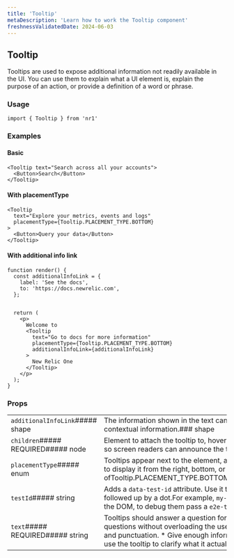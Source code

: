 ```yaml
---
title: 'Tooltip'
metaDescription: 'Learn how to work the Tooltip component'
freshnessValidatedDate: 2024-06-03
---
```

## Tooltip

Tooltips are used to expose additional information not readily available in the UI. You can use them to explain what a UI element is, explain the purpose of an action, or provide a definition of a word or phrase.

### Usage

```
import { Tooltip } from 'nr1'
```



### Examples

#### Basic

```
<Tooltip text="Search across all your accounts">
  <Button>Search</Button>
</Tooltip>
```



#### With placementType

```
<Tooltip
  text="Explore your metrics, events and logs"
  placementType={Tooltip.PLACEMENT_TYPE.BOTTOM}
>
  <Button>Query your data</Button>
</Tooltip>
```



#### With additional info link

```
function render() {
  const additionalInfoLink = {
    label: 'See the docs',
    to: 'https://docs.newrelic.com',
  };


  return (
    <p>
      Welcome to
      <Tooltip
        text="Go to docs for more information"
        placementType={Tooltip.PLACEMENT_TYPE.BOTTOM}
        additionalInfoLink={additionalInfoLink}
      >
        New Relic One
      </Tooltip>
    </p>
  );
}
```



### Props

|                                    |                                                                                                                                                                                                                                                                                                                                                                                                                                                                                                                                                                                                                                                                                                                                                                                                                                                                                                                                                                                                                                                                                                                                                                                                                                                                                                                                                                                                                                                                                                                                                                                                                                                                                                                                                                                                              |
| ---------------------------------- | ------------------------------------------------------------------------------------------------------------------------------------------------------------------------------------------------------------------------------------------------------------------------------------------------------------------------------------------------------------------------------------------------------------------------------------------------------------------------------------------------------------------------------------------------------------------------------------------------------------------------------------------------------------------------------------------------------------------------------------------------------------------------------------------------------------------------------------------------------------------------------------------------------------------------------------------------------------------------------------------------------------------------------------------------------------------------------------------------------------------------------------------------------------------------------------------------------------------------------------------------------------------------------------------------------------------------------------------------------------------------------------------------------------------------------------------------------------------------------------------------------------------------------------------------------------------------------------------------------------------------------------------------------------------------------------------------------------------------------------------------------------------------------------------------------------ |
| `additionalInfoLink`##### shape    | The information shown in the text can be complemented/extended with a link to documentation. This link should only be used to provide contextual information.### shape|                                   |                                                                                                                                                                                                                                                                                    | | --------------------------------- | ---------------------------------------------------------------------------------------------------------------------------------------------------------------------------------------------------------------------------------------------------------------------------------- | | `label`##### REQUIRED##### string |                                                                                                                                                                                                                                                                                    | | `onClick`##### function           | Callback fired any time the user clicks on the link.&lt;FunctionDefinition returnValue=&#x7B;\[]} arguments=&#x7B;\[&#x7B;"name":"event","type":"React.MouseEvent","description":""}]} />                                                                                          | | `to`##### shape\|string           | Location object or url string to link to.### shape|                                      |   | | ------------------------------------ | - | | `pathname`##### REQUIRED##### string |   | | `search`##### string                 |   | | `hash`##### string                   |   | | |
| `children`##### REQUIRED##### node | Element to attach the tooltip to, hovering or focusing on this element will show the tooltip.We recommend passing a focusable element so screen readers can announce the tooltip content.                                                                                                                                                                                                                                                                                                                                                                                                                                                                                                                                                                                                                                                                                                                                                                                                                                                                                                                                                                                                                                                                                                                                                                                                                                                                                                                                                                                                                                                                                                                                                                                                                    |
| `placementType`##### enum          | Tooltips appear next to the element, action, word, or phrase they are explaining. Default display is from the top, but you can also choose to display it from the right, bottom, or left.##### REPLACE WITH CUSTOM COMPONENT&lt;One ofTooltip.PLACEMENT_TYPE.BOTTOMTooltip.PLACEMENT_TYPE.LEFTTooltip.PLACEMENT_TYPE.RIGHTTooltip.PLACEMENT_TYPE.TOP>                                                                                                                                                                                                                                                                                                                                                                                                                                                                                                                                                                                                                                                                                                                                                                                                                                                                                                                                                                                                                                                                                                                                                                                                                                                                                                                                                                                                                                                        |
| `testId`##### string               | Adds a `data-test-id` attribute. Use it to target the component in unit and E2E tests.For a test id to be valid, prefix it with your nerdpack id, followed up by a dot.For example, `my-nerdpack.some-element`.**Note:** You might not see `data-test-id` attributes as they are removed from the DOM, to debug them pass a `e2e-test` query parameter to the URL.                                                                                                                                                                                                                                                                                                                                                                                                                                                                                                                                                                                                                                                                                                                                                                                                                                                                                                                                                                                                                                                                                                                                                                                                                                                                                                                                                                                                                                           |
| `text`##### REQUIRED##### string   | Tooltips should answer a question for the user. Tips should be crisp, clear, and helpful. Provide just enough information to answer questions without overloading the user.* Keep the copy easy to read and clear. For longer copy, use complete sentences, active verbs, and punctuation. * Give enough information to avoid misunderstandings. For example, if a button looks like it could add multiple things, use the tooltip to clarify what it actually adds.                                                                                                                                                                                                                                                                                                                                                                                                                                                                                                                                                                                                                                                                                                                                                                                                                                                                                                                                                                                                                                                                                                                                                                                                                                                                                                                                         |